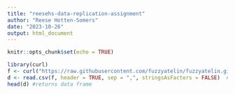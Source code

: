 ```yaml
---
title: "reesehs-data-replication-assignment"
author: "Reese Hotten-Somers"
date: "2023-10-26"
output: html_document
---
```


```r
knitr::opts_chunk$set(echo = TRUE)
```


```r
library(curl)
f <- curl("https://raw.githubusercontent.com/fuzzyatelin/fuzzyatelin.github.io/master/AN588_Fall23/KamilarAndCooperData.csv") #imports data about zombies
d <- read.csv(f, header = TRUE, sep = ",", stringsAsFactors = FALSE)  #reads data and creates data frame from it
head(d) #returns data frame
```

